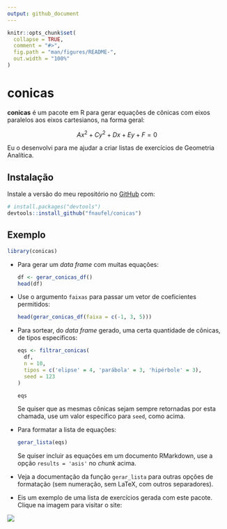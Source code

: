 ```yaml
---
output: github_document
---
```


<!-- README.md is generated from README.Rmd. Please edit that file -->

```r
knitr::opts_chunk$set(
  collapse = TRUE,
  comment = "#>",
  fig.path = "man/figures/README-",
  out.width = "100%"
)
```

# conicas

<!-- badges: start -->
<!-- badges: end -->

**conicas** é um pacote em R para gerar equações de cônicas com eixos paralelos aos eixos cartesianos, na forma geral:

$$
Ax^2 + Cy^2 + Dx + Ey + F = 0
$$

Eu o desenvolvi para me ajudar a criar listas de exercícios de Geometria Analítica.


## Instalação

Instale a versão do meu repositório no [GitHub](https://github.com/) com:

``` r
# install.packages("devtools")
devtools::install_github("fnaufel/conicas")
```

## Exemplo

```r
library(conicas)
```

* Para gerar um *data frame* com muitas equações:

    ```r
    df <- gerar_conicas_df()
    head(df)
    ```

* Use o argumento `faixas` para passar um vetor de coeficientes permitidos:

    ```r
    head(gerar_conicas_df(faixa = c(-1, 3, 5)))
    ```

* Para sortear, do *data frame* gerado, uma certa quantidade de cônicas, de tipos específicos:

    ```r
    eqs <- filtrar_conicas(
      df, 
      n = 10, 
      tipos = c('elipse' = 4, 'parábola' = 3, 'hipérbole' = 3),
      seed = 123
    )
    
    eqs
    ```

  Se quiser que as mesmas cônicas sejam sempre retornadas por esta chamada, use um valor específico para `seed`, como acima.
  
* Para formatar a lista de equações:

    ```r
    gerar_lista(eqs)
    ```

  Se quiser incluir as equações em um documento RMarkdown, use a opção `results = 'asis'` no *chunk* acima.
  
* Veja a documentação da função `gerar_lista` para outras opções de formatação (sem numeração, sem LaTeX, com outros separadores).
  
* Eis um exemplo de uma lista de exercícios gerada com este pacote. Clique na imagem para visitar o site:

[![](eqs.png)](https://fnaufel.github.io/static/GA/2020.2-lista1.html)


